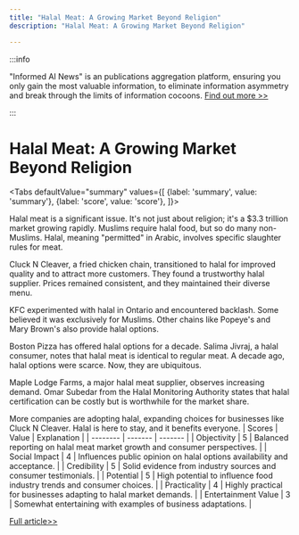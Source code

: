 ```yaml
---
title: "Halal Meat: A Growing Market Beyond Religion"
description: "Halal Meat: A Growing Market Beyond Religion"

---
```



:::info

"Informed AI News" is an publications aggregation platform, ensuring you only gain the most valuable information, to eliminate information asymmetry and break through the limits of information cocoons.  [Find out more >>](/)

:::

# Halal Meat: A Growing Market Beyond Religion


<Tabs
	defaultValue="summary"
	values={[
	{label: 'summary', value: 'summary'},
	{label: 'score', value: 'score'},
]}>
<TabItem value="summary">


Halal meat is a significant issue. It's not just about religion; it's a $3.3 trillion market growing rapidly. Muslims require halal food, but so do many non-Muslims. Halal, meaning "permitted" in Arabic, involves specific slaughter rules for meat.

Cluck N Cleaver, a fried chicken chain, transitioned to halal for improved quality and to attract more customers. They found a trustworthy halal supplier. Prices remained consistent, and they maintained their diverse menu.

KFC experimented with halal in Ontario and encountered backlash. Some believed it was exclusively for Muslims. Other chains like Popeye's and Mary Brown's also provide halal options.

Boston Pizza has offered halal options for a decade. Salima Jivraj, a halal consumer, notes that halal meat is identical to regular meat. A decade ago, halal options were scarce. Now, they are ubiquitous.

Maple Lodge Farms, a major halal meat supplier, observes increasing demand. Omar Subedar from the Halal Monitoring Authority states that halal certification can be costly but is worthwhile for the market share.

More companies are adopting halal, expanding choices for businesses like Cluck N Cleaver. Halal is here to stay, and it benefits everyone.
</TabItem>
<TabItem value="score">
	| Scores     | Value   | Explanation |
	| -------- | ------- | ------- |
	| Objectivity  | 5    | Balanced reporting on halal meat market growth and consumer perspectives.    |
	| Social Impact | 4     | Influences public opinion on halal options availability and acceptance.    |
	| Credibility    | 5    | Solid evidence from industry sources and consumer testimonials.    |
	| Potential    | 5    | High potential to influence food industry trends and consumer choices.    |
	| Practicality    | 4    | Highly practical for businesses adapting to halal market demands.    |
	| Entertainment Value    | 3    | Somewhat entertaining with examples of business adaptations.    |
</TabItem>
</Tabs>

[Full article>>](https://ici.radio-canada.ca/rci/en/news/2090479/halal-meat-business)
